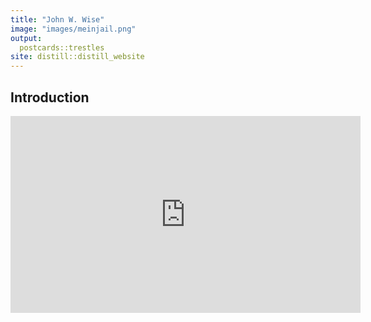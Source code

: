```yaml
---
title: "John W. Wise"
image: "images/meinjail.png"
output:
  postcards::trestles
site: distill::distill_website
---
```

 
## Introduction
<iframe width="560" height="315" src="https://www.youtube.com/watch?v=tsmPCi7NKrg&t=1s" frameborder="0" allowfullscreen></iframe>
